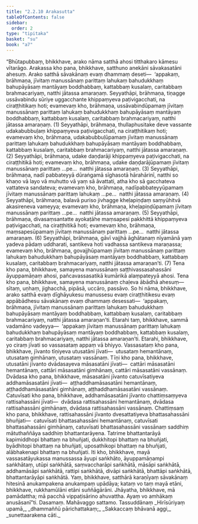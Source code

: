 ```yaml
---
title: "2.2.10 Arakasutta"
tableOfContents: false
sidebar:
  order: 2
type: "tipitaka"
basket: "su"
book: "a7"
---
```



<DynamicBreadcrumb />

<Division number="74" book="a7" bookNo="16" page="501">

<Paragraph number="593" book="a7">
“Bhūtapubbaṃ, bhikkhave, arako nāma satthā ahosi titthakaro kāmesu vītarāgo. Arakassa kho pana, bhikkhave, satthuno anekāni sāvakasatāni ahesuṃ. Arako satthā sāvakānaṃ evaṃ dhammaṃ deseti—  ‘appakaṃ, brāhmaṇa, jīvitaṃ manussānaṃ parittaṃ lahukaṃ bahudukkhaṃ bahupāyāsaṃ mantāyaṃ boddhabbaṃ, kattabbaṃ kusalaṃ, caritabbaṃ brahmacariyaṃ, natthi jātassa amaraṇaṃ.
</Paragraph>

<Paragraph number="594" book="a7">
Seyyathāpi, brāhmaṇa, tiṇagge ussāvabindu sūriye uggacchante khippaṃyeva paṭivigacchati, na ciraṭṭhitikaṃ hoti; evamevaṃ kho, brāhmaṇa, ussāvabindūpamaṃ jīvitaṃ manussānaṃ parittaṃ lahukaṃ bahudukkhaṃ bahupāyāsaṃ mantāyaṃ boddhabbaṃ, kattabbaṃ kusalaṃ, caritabbaṃ brahmacariyaṃ, natthi jātassa amaraṇaṃ. (1)
</Paragraph>

<Paragraph number="595" book="a7">
Seyyathāpi, brāhmaṇa, thullaphusitake deve vassante udakabubbuḷaṃ khippaṃyeva paṭivigacchati, na ciraṭṭhitikaṃ hoti; evamevaṃ kho, brāhmaṇa, udakabubbuḷūpamaṃ jīvitaṃ manussānaṃ parittaṃ lahukaṃ bahudukkhaṃ bahupāyāsaṃ mantāyaṃ boddhabbaṃ, kattabbaṃ kusalaṃ, caritabbaṃ brahmacariyaṃ, natthi jātassa amaraṇaṃ. (2)
</Paragraph>

<Paragraph number="596" book="a7">
Seyyathāpi, brāhmaṇa, udake daṇḍarāji khippaṃyeva paṭivigacchati, na ciraṭṭhitikā hoti; evamevaṃ kho, brāhmaṇa, udake daṇḍarājūpamaṃ jīvitaṃ manussānaṃ parittaṃ …pe…  natthi jātassa amaraṇaṃ. (3)
</Paragraph>

<Paragraph number="597" book="a7">
Seyyathāpi, brāhmaṇa, nadī pabbateyyā dūraṅgamā sīghasotā hārahārinī, natthi so khaṇo vā layo vā muhutto vā yaṃ sā āvattati, atha kho sā gacchateva vattateva sandateva; evamevaṃ kho, brāhmaṇa, nadīpabbateyyūpamaṃ jīvitaṃ manussānaṃ parittaṃ lahukaṃ …pe…  natthi jātassa amaraṇaṃ. (4)
</Paragraph>

<Paragraph number="598" book="a7">
Seyyathāpi, brāhmaṇa, balavā puriso jivhagge kheḷapiṇḍaṃ saṃyūhitvā akasireneva vameyya; evamevaṃ kho, brāhmaṇa, kheḷapiṇḍūpamaṃ jīvitaṃ manussānaṃ parittaṃ …pe…  natthi jātassa amaraṇaṃ. (5)
</Paragraph>

<Paragraph number="599" book="a7">
Seyyathāpi, brāhmaṇa, divasaṃsantatte ayokaṭāhe maṃsapesi pakkhittā khippaṃyeva paṭivigacchati, na ciraṭṭhitikā hoti; evamevaṃ kho, brāhmaṇa, maṃsapesūpamaṃ jīvitaṃ manussānaṃ parittaṃ …pe…  natthi jātassa amaraṇaṃ. (6)
</Paragraph>

<Paragraph number="600" book="a7">
Seyyathāpi, brāhmaṇa, gāvī vajjhā āghātanaṃ nīyamānā yaṃ yadeva pādaṃ uddharati, santikeva hoti vadhassa santikeva maraṇassa; evamevaṃ kho, brāhmaṇa, govajjhūpamaṃ jīvitaṃ manussānaṃ parittaṃ lahukaṃ bahudukkhaṃ bahupāyāsaṃ mantāyaṃ boddhabbaṃ, kattabbaṃ kusalaṃ, caritabbaṃ brahmacariyaṃ, natthi jātassa amaraṇan’ti. (7)
</Paragraph>

<Paragraph number="601" book="a7">
Tena kho pana, bhikkhave, samayena manussānaṃ saṭṭhivassasahassāni āyuppamāṇaṃ ahosi, pañcavassasatikā kumārikā alaṃpateyyā ahosi. Tena kho pana, bhikkhave, samayena manussānaṃ chaḷeva ābādhā ahesuṃ—  sītaṃ, uṇhaṃ, jighacchā, pipāsā, uccāro, passāvo. So hi nāma, bhikkhave, arako satthā evaṃ dīghāyukesu manussesu evaṃ ciraṭṭhitikesu evaṃ appābādhesu sāvakānaṃ evaṃ dhammaṃ desessati—  ‘appakaṃ, brāhmaṇa, jīvitaṃ manussānaṃ parittaṃ lahukaṃ bahudukkhaṃ bahupāyāsaṃ mantāyaṃ boddhabbaṃ, kattabbaṃ kusalaṃ, caritabbaṃ brahmacariyaṃ, natthi jātassa amaraṇan’ti.
</Paragraph>

<Paragraph number="602" book="a7">
Etarahi taṃ, bhikkhave, sammā vadamāno vadeyya—  ‘appakaṃ jīvitaṃ manussānaṃ parittaṃ lahukaṃ bahudukkhaṃ bahupāyāsaṃ mantāyaṃ boddhabbaṃ, kattabbaṃ kusalaṃ, caritabbaṃ brahmacariyaṃ, natthi jātassa amaraṇan’ti. Etarahi, bhikkhave, yo ciraṃ jīvati so vassasataṃ appaṃ vā bhiyyo. Vassasataṃ kho pana, bhikkhave, jīvanto tīṇiyeva utusatāni jīvati—  utusataṃ hemantānaṃ, utusataṃ gimhānaṃ, utusataṃ vassānaṃ. Tīṇi kho pana, bhikkhave, utusatāni jīvanto dvādasayeva māsasatāni jīvati—  cattāri māsasatāni hemantānaṃ, cattāri māsasatāni gimhānaṃ, cattāri māsasatāni vassānaṃ. Dvādasa kho pana, bhikkhave, māsasatāni jīvanto catuvīsatiyeva addhamāsasatāni jīvati—  aṭṭhaddhamāsasatāni hemantānaṃ, aṭṭhaddhamāsasatāni gimhānaṃ, aṭṭhaddhamāsasatāni vassānaṃ. Catuvīsati kho pana, bhikkhave, addhamāsasatāni jīvanto chattiṃsaṃyeva rattisahassāni jīvati—  dvādasa rattisahassāni hemantānaṃ, dvādasa rattisahassāni gimhānaṃ, dvādasa rattisahassāni vassānaṃ. Chattiṃsaṃ kho pana, bhikkhave, rattisahassāni jīvanto dvesattatiyeva bhattasahassāni bhuñjati—  catuvīsati bhattasahassāni hemantānaṃ, catuvīsati bhattasahassāni gimhānaṃ, catuvīsati bhattasahassāni vassānaṃ saddhiṃ mātuthaññāya saddhiṃ bhattantarāyena.
</Paragraph>

<Paragraph number="603" book="a7">
Tatrime bhattantarāyā kapimiddhopi bhattaṃ na bhuñjati, dukkhitopi bhattaṃ na bhuñjati, byādhitopi bhattaṃ na bhuñjati, uposathikopi bhattaṃ na bhuñjati, alābhakenapi bhattaṃ na bhuñjati. Iti kho, bhikkhave, mayā vassasatāyukassa manussassa āyupi saṅkhāto, āyuppamāṇampi saṅkhātaṃ, utūpi saṅkhātā, saṃvaccharāpi saṅkhātā, māsāpi saṅkhātā, addhamāsāpi saṅkhātā, rattipi saṅkhātā, divāpi saṅkhātā, bhattāpi saṅkhātā, bhattantarāyāpi saṅkhātā. Yaṃ, bhikkhave, satthārā karaṇīyaṃ sāvakānaṃ hitesinā anukampakena anukampaṃ upādāya; kataṃ vo taṃ mayā etāni, bhikkhave, rukkhamūlāni etāni suññāgārāni. Jhāyatha, bhikkhave, mā pamādattha; mā pacchā vippaṭisārino ahuvattha. Ayaṃ vo amhākaṃ anusāsanī”ti.

</Paragraph>
</Division>

<Paragraph number="604" type="center" book="a7">
Dasamaṃ.



</Paragraph>

<Paragraph number="605" type="center" book="a7">
Mahāvaggo sattamo.



</Paragraph>

<Paragraph number="606" type="center" book="a7">
Tassuddānaṃ


</Paragraph>

<Paragraph number="607" type="verses" book="a7">
_Hirīsūriyaṃ upamā,_  
_dhammaññū pārichattakaṃ;_  
_Sakkaccaṃ bhāvanā aggi,_  
_sunettaarakena cāti._
</Paragraph>